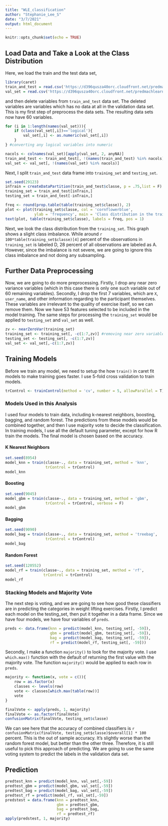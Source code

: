 ---
title: "WLE_classification"
author: "Stephanie_Lee_S"
date: "3/7/2021"
output: html_document
---

```{r setup, include=FALSE}
knitr::opts_chunk$set(echo = TRUE)
```
## Load Data and Take a Look at the Class Distribution

Here, we load the train and the test data set,
```{r}
library(caret)
train_and_test = read.csv('https://d396qusza40orc.cloudfront.net/predmachlearn/pml-training.csv')
val_set = read.csv('https://d396qusza40orc.cloudfront.net/predmachlearn/pml-testing.csv')
```


and then delete variables from `train_and_test` data set. The deleted variables are variables which has no data at all in the validation data set. This is my first step of preprocess the data sets. The resulting data sets now have 60 variables.
```{r deleting variables in train_and_test}
for (i in 1:length(names(val_set))){
    if (class(val_set[,i])=='logical'){
        val_set[,i] <- as.numeric(val_set[,i])
    }
} #converting any logical variables into numeric

nacols <- colnames(val_set)[apply(val_set, 2, anyNA)]
train_and_test <- train_and_test[, !(names(train_and_test) %in% nacols)]
val_set <- val_set[, !(names(val_set) %in% nacols)]
```


Next, I split `train_and_test` data frame into `training_set` and `testing_set`.
```{r splitting train data}
set.seed(29123)
inTrain = createDataPartition(train_and_test$classe, p = .75,list = F)
training_set = train_and_test[inTrain,]
testing_set = train_and_test[-inTrain,]
```

```{r}
freq <- round(prop.table(table(training_set$classe)), 2)
plot <- plot(training_set$classe, col = 'cornflowerblue',
             ylab = 'frequency', main = 'Class distribution in the training_set')
text(plot, table(training_set$classe), labels = freq, pos = 1)
```

Next, we look the class distribution from the `training_set`. This graph shows a slight class imbalance. While around `r 100*table(training_set$classe)[4]` percent of the observations in `training_set` is labeled D, 28 percent of all observations are labeled as A. However, since the imbalance is not severe, we are going to ignore this class imbalance and not doing any subsampling.



## Further Data Preprocessing

Now, we are going to do more preprocessing. Firstly, I drop any near zero variance variables (which in this case there is only one such variable out of 60 remaining variables). Secondly, I drop the first 7 variables, which are `X`, `user_name`, and other information regarding to the participant themselves. These variables are irrelevant to the quality of exercise itself, so we can remove them. 
Now we have 53 features selected to be included in the model training. The same steps for processing the `training_set` would be applied to `testing_set` and `val_set` as well. 
```{r preprocess}
zv <- nearZeroVar(training_set)
training_set <- training_set[, -c(1:7,zv)] #removing near zero variables
testing_set <- testing_set[, -c(1:7,zv)]
val_set <- val_set[,-c(1:7,zv)]
```



## Training Models

Before we train any model, we need to setup the how `train()` in caret fit models to make training goes faster. I use 5-fold cross validation to train models.
```{r}
trControl <- trainControl(method = 'cv', number = 5, allowParallel = T)
```


### Models Used in this Analysis

I used four models to train data, including k-nearest neighbors, boosting, bagging, and random forest. The predictions from these models would be combined together, and then I use majority vote to decide the classification. In training models, I use all the default tuning parameter, except for how R train the models. The final model is chosen based on the accuracy.



#### K Nearest Neighbors
```{r knn}
set.seed(8954)
model_knn = train(classe~., data = training_set, method = 'knn',
                  trControl = trControl)
model_knn
```



#### Boosting
```{r gbm}
set.seed(9045)
model_gbm = train(classe~., data = training_set, method = 'gbm',
                  trControl = trControl, verbose = F)
model_gbm
```



#### Bagging
```{r bagging}
set.seed(9090)
model_bag = train(classe~., data = training_set, method = 'treebag', 
                  trControl = trControl)
model_bag
```



#### Random Forest
```{r rf}
set.seed(120552)
model_rf = train(classe~., data = training_set, method = 'rf',
                 trControl = trControl)
model_rf
```



### Stacking Models and Majority Vote

The next step is voting, and we are going to see how good these classifiers are in predicting the categories in weight lifting exercises. Firstly, I predict each model on the testing_set, then put it together in a data frame. Since we have four models, we have four variables of `preds`.
```{r}
preds <- data.frame(knn = predict(model_knn, testing_set[, -59]),
                    gbm = predict(model_gbm, testing_set[, -59]),
                    bag = predict(model_bag, testing_set[, -59]), 
                    rf = predict(model_rf, testing_set[, -59]))
```


Secondly, I make a function `majority()` to look for the majority vote. I use `which.max()` function with the default of returning the first value with the majority vote. The function `majority()` would be applied to each row in `preds`.
```{r}
majority <- function(x, vote = c()){
    row = as.factor(x)
    classes <- levels(row)
    vote <- classes[which.max(table(row))]
    vote
}
```

```{r}
finalVote <- apply(preds, 1, majority)
finalVote <- as.factor(finalVote)
confusionMatrix(finalVote, testing_set$classe)
```
We can see here that the accuracy of combined classifiers is `r confusionMatrix(finalVote, testing_set$classe)$overall[1] * 100` percent. This is the out of sample accuracy. It's slightly worse than the random forest model, but better than the other three. Therefore, it is still useful to pick this approach of predicting. We are going to use the same voting system to predict the labels in the validation data set.



## Prediction

```{r}
predtest_knn = predict(model_knn, val_set[,-59])
predtest_gbm = predict(model_gbm, val_set[,-59])
predtest_bag = predict(model_bag, val_set[,-59])
predtest_rf = predict(model_rf, val_set[,-59])
predstest = data.frame(knn = predtest_knn,
                       gbm = predtest_gbm,
                       bag = predtest_bag,
                       rf = predtest_rf)
apply(predstest, 1, majority)
```


